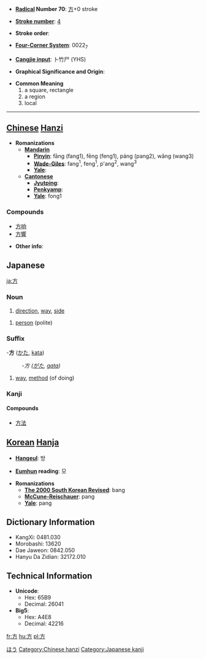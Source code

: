 * '''[[Wiktionary:Chinese radical index| Radical]] Number 70''': [[Wiktionary:Chinese radical index 方|方]]+0 stroke

* '''[[Wiktionary:Chinese total strokes index|Stroke number]]''': [[Wiktionary:Chinese total strokes index 4|4]]

* '''Stroke order''': 

* '''[[Wiktionary:Chinese four corner index|Four-Corner System]]''': 0022<sub>7</sub>

* '''[[Wiktionary:Chinese Cangjie index|Cangjie input]]''': 卜竹尸 (YHS)

* '''Graphical Significance and Origin''': 

* '''Common Meaning'''
*#a square, rectangle
*# a region
*# local


----

== [[Chinese]] [[Hanzi]] ==

* '''Romanizations'''
** '''[[Mandarin]]'''
*** '''[[Pinyin]]''': fāng (fang1), fēng (feng1), páng (pang2), wǎng (wang3)
*** '''[[Wade-Giles]]''': fang<sup>1</sup>, feng<sup>1</sup>, p'ang<sup>2</sup>, wang<sup>3</sup>
*** '''[[Yale]]''': 
** '''[[Cantonese]]'''
*** '''[[Jyutping]]''':
*** '''[[Penkyamp]]''': 
*** '''[[Yale]]''': fong1

===Compounds===
*[[方响]]
*[[方響]]

* '''Other info''': 


== Japanese ==
[[Category:Japanese language|ほう]]
[[ja:方]]

===Noun===
{{janoun|[[ほう]]|[[hō]]}}
# [[direction]], [[way]], [[side]]

{{janoun|[[かた]]|[[kata]]}}
# [[person]] (polite)

===Suffix===
-'''方''' ([[かた]], [[kata]])
:-''方 ([[がた]], [[gata]])''
# [[way]], [[method]] (of doing)

===Kanji===
{{kanji|[[ほう]] ([[hō]])|[[かた]] ([[kata]]), [[ならべる]] ([[naraberu]]), [[くらべる]] ([[kuraberu]])}}
====Compounds====
*[[方法]]

== [[Korean]] [[Hanja]] ==

* '''[[Hangeul]]''': 방

* '''[[Eumhun]] reading''': 모

* '''Romanizations'''
** '''[[The 2000 South Korean Revised Romanization|The 2000 South Korean Revised]]''': bang
** '''[[McCune-Reischauer]]''': pang
** '''[[Yale]]''': pang


== Dictionary Information ==

* KangXi: 0481.030
* Morobashi: 13620
* Dae Jaweon: 0842.050
* Hanyu Da Zidian: 32172.010

== Technical Information ==

* '''Unicode''':
** Hex: 65B9
** Decimal: 26041
* '''Big5''':
** Hex: A4E8
** Decimal: 42216

[[Category:Chinese hanzi]]
[[Category:Japanese kanji]]

[[fr:方]]
[[hu:方]]
[[pl:方]]